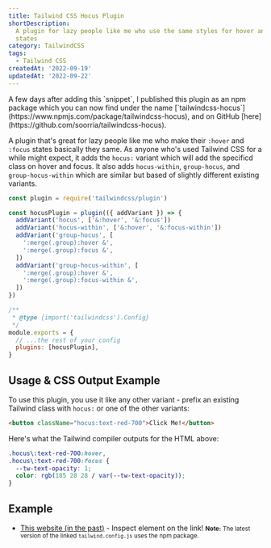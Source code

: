 ```yaml
---
title: Tailwind CSS Hocus Plugin
shortDescription:
  A plugin for lazy people like me who use the same styles for hover and focus
  states
category: TailwindCSS
tags:
  - Tailwind CSS
createdAt: '2022-09-19'
updatedAt: '2022-09-22'
---
```


<Note variant="success">
  A few days after adding this `snippet`, I published this plugin as an npm
  package which you can now find under the name
  [`tailwindcss-hocus`](https://www.npmjs.com/package/tailwindcss-hocus), and on
  GitHub [here](https://github.com/soorria/tailwindcss-hocus).
</Note>

A plugin that's great for lazy people like me who make their `:hover` and
`:focus` states basically they same. As anyone who's used Tailwind CSS for a
while might expect, it adds the `hocus:` variant which will add the specificd
class on hover and focus. It also adds `hocus-within`, `group-hocus`, and
`group-hocus-within` which are similar but based of slightly different existing
variants.

```js title="tailwind.config.js"
const plugin = require('tailwindcss/plugin')

const hocusPlugin = plugin(({ addVariant }) => {
  addVariant('hocus', ['&:hover', '&:focus'])
  addVariant('hocus-within', ['&:hover', '&:focus-within'])
  addVariant('group-hocus', [
    ':merge(.group):hover &',
    ':merge(.group):focus &',
  ])
  addVariant('group-hocus-within', [
    ':merge(.group):hover &',
    ':merge(.group):focus-within &',
  ])
})

/**
 * @type {import('tailwindcss').Config}
 */
module.exports = {
  // ...the rest of your config
  plugins: [hocusPlugin],
}
```

## Usage & CSS Output Example

To use this plugin, you use it like any other variant - prefix an existing
Tailwind class with `hocus:` or one of the other variants:

```html title="high-quality-code.html"
<button className="hocus:text-red-700">Click Me!</button>
```

Here's what the Tailwind compiler outputs for the HTML above:

```css title="output-styles.css"
.hocus\:text-red-700:hover,
.hocus\:text-red-700:focus {
  --tw-text-opacity: 1;
  color: rgb(185 28 28 / var(--tw-text-opacity));
}
```

## Example

- [This website (in the past)](https://github.com/soorria/soorria.com/blob/6ca157736c6f899bab2e6d1c7b01fa7bad3ab05b/tailwind.config.js) -
  Inspect element on the link!
  <small>
    **Note:** The latest version of the linked `tailwind.config.js` uses the npm
    package.
  </small>

